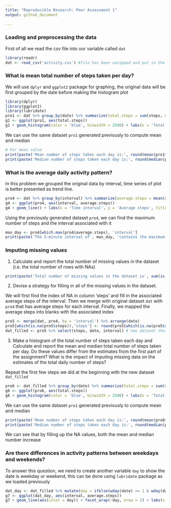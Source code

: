 ---
title: "Reproducible Research: Peer Assessment 1"
output: github_document 
  
---

### Loading and preprocessing the data

First of all we read the csv file into our variable called `dat`
```{r, warning=FALSE, message=FALSE}
library(readr)
dat <- read_csv('activity.csv') #file has been unzipped and put in the working directory
```

### What is mean total number of steps taken per day?

We will use `dplyr` and `ggplot2` package for graphing, the original data will be first grouped by the date before making the histogram plot
```{r, warning=FALSE, message=FALSE}
library(dplyr)
library(ggplot2)
library(lubridate)
pro1 <- dat %>% group_by(date) %>% summarize(total.steps = sum(steps, na.rm = T))
g1 <- ggplot(pro1, aes(total.steps))
g1 + geom_histogram(color = 'blue', binwidth = 2500) + labs(x = 'Total steps', y = 'Number of days', title = 'Total number of steps taken each day') + theme(plot.title = element_text(hjust = 0.5))

```

We can use the same dataset `pro1` generated previously to compute mean and median
```{r, warning=FALSE, message=FALSE}
# For mean value
print(paste('Mean number of steps taken each day is:', round(mean(pro1$total.steps, na.rm = T)), sep = ' '))
print(paste('Median number of steps taken each day is:', round(median(pro1$total.steps, na.rm = T)), sep = ' '))
```

### What is the average daily activity pattern?

In this problem we grouped the original data by interval, time series of plot is better presented as trend line.
```{r,warning=FALSE, message=FALSE}
pro4 <- dat %>% group_by(interval) %>% summarize(average.steps = mean(steps, na.rm = T))
g4 <- ggplot(pro4, aes(interval, average.steps))
g4 + geom_line() + labs(x = 'Time interval', y = 'Average steps', title = 'Time series plot of the average number of steps taken') + theme(plot.title = element_text(hjust = 0.5))
```

Using the previously generated dataset `pro4`, we can find the maximum number of steps and the interval associated with it
```{r}
max_day <- pro4[which.max(pro4$average.steps), 'interval']
print(paste('The 5-minute interval of', max_day, 'contains the maximum number of steps', sep = ' '))
```

### Imputing missing values
1. Calculate and report the total number of missing values in the dataset (i.e. the total number of rows with NAs)

```{r}
print(paste('Total number of missing values in the dataset is', sum(is.na(dat$steps))))
```
2. Devise a strategy for filling in all of the missing values in the dataset.

We will first find the index of NA in column 'steps' and fill in the associated average steps of the interval. Then we merge with original dataset `dat` with `pro4` that has average steps for each interval. Finally, we mapped the average steps into blanks with the associated index
```{r}
pro5 <- merge(dat, pro4, by = 'interval') %>% arrange(date)
pro5[which(is.na(pro5$steps)),'steps'] <- round(pro5[which(is.na(pro5$steps)), 'average.steps'])
dat_filled <- pro5 %>% select(steps, date, interval) # new dataset that has NA filled 
```
3. Make a histogram of the total number of steps taken each day and Calculate and report the mean and median total number of steps taken per day. Do these values differ from the estimates from the first part of the assignment? What is the impact of imputing missing data on the estimates of the total daily number of steps?

Repeat the first few steps we did at the beginning with the new dataset `dat_filled`
```{r}
pro6 <- dat_filled %>% group_by(date) %>% summarize(total.steps = sum(steps, na.rm = T))
g6 <- ggplot(pro6, aes(total.steps))
g6 + geom_histogram(color = 'blue', binwidth = 2500) + labs(x = 'Total steps', y = 'Number of days', title = 'Total number of steps taken each day(with filled data') + theme(plot.title = element_text(hjust = 0.5))
```

We can use the same dataset `pro1` generated previously to compute mean and median
```{r}
print(paste('Mean number of steps taken each day is:', round(mean(pro6$total.steps, na.rm = T)), sep = ' '))
print(paste('Median number of steps taken each day is:', round(median(pro6$total.steps, na.rm = T)), sep = ' '))
```
We can see that by filling up the NA values, both the mean and median number increase

### Are there differences in activity patterns between weekdays and weekends?

To answer this question, we need to create another variable `day` to show the date is weekday or weekend, this can be done using `lubridate` package as we loaded previously

```{r}
dat_day <- dat_filled %>% mutate(day = ifelse(wday(date) >= 1 & wday(date) <= 5, 'Weekday', 'Weekend' )) %>% group_by(interval, day) %>% summarize(average.steps = mean(steps))
g7 <- ggplot(dat_day, aes(interval, average.steps))
g7 + geom_line(aes(color = day)) + facet_wrap(~day, nrow = 2) + labs(x = 'Time interval', y = 'Average steps', title = 'Weekday vs Weekend activity') + theme(plot.title = element_text(hjust = 0.5))
```


